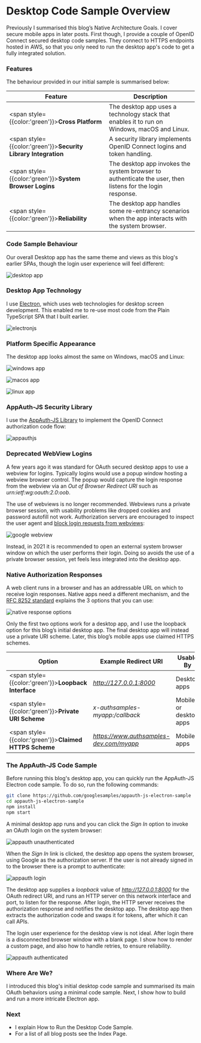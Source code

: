 # Desktop Code Sample Overview

Previously I summarised this blog’s <Link href='/posts/native-architecture-goals'>Native Architecture Goals</Link>. I cover secure mobile apps in later posts. First though, I provide a couple of OpenID Connect secured desktop code samples. They connect to <Link href='/posts/cloud-hosting'>HTTPS endpoints hosted in AWS</Link>, so that you only need to run the desktop app's code to get a fully integrated solution.

### Features

The behaviour provided in our initial sample is summarised below:

| Feature | Description |
| ------- | ----------- |
| <span style={{color:'green'}}>**Cross Platform**</span> | The desktop app uses a technology stack that enables it to run on Windows, macOS and Linux. |
| <span style={{color:'green'}}>**Security Library Integration**</span> | A security library implements OpenID Connect logins and token handling. |
| <span style={{color:'green'}}>**System Browser Logins**</span> | The desktop app invokes the system browser to authenticate the user, then listens for the login response. |
| <span style={{color:'green'}}>**Reliability**</span> | The desktop app handles some re-entrancy scenarios when the app interacts with the system browser. |

### Code Sample Behaviour

Our overall Desktop app has the same theme and views as this blog's earlier SPAs, though the login user experience will feel different:

![desktop app](/images/410/desktop-app.jpg)

### Desktop App Technology

I use [Electron](https://www.electronjs.org/), which uses web technologies for desktop screen development. This enabled me to re-use most code from the <Link href='/posts/improved-spa-code-sample-overview'>Plain TypeScript SPA</Link> that I built earlier.

![electronjs](/images/410/electronjs.jpg)

### Platform Specific Appearance

The desktop app looks almost the same on Windows, macOS and Linux:

![windows app](/images/410/windows-app.jpg)

![macos app](/images/410/macos-app.jpg)

![linux app](/images/410/linux-app.jpg)

### AppAuth-JS Security Library

I use the [AppAuth-JS Library](https://github.com/openid/AppAuth-JS) to implement the OpenID Connect authorization code flow:

![appauthjs](/images/410/appauthjs.jpg)

### Deprecated WebView Logins

A few years ago it was standard for OAuth secured desktop apps to use a webview for logins. Typically logins would use a popup window hosting a webview browser control. The popup would capture the login response from the webview via an *Out of Browser Redirect URI* such as *urn:ietf:wg:oauth:2.0:oob*.

The use of webviews is no longer recommended. Webviews runs a private browser session, with usability problems like dropped cookies and password autofill not work. Authorization servers are encouraged to inspect the user agent and [block login requests from webviews](https://developers.googleblog.com/2016/08/modernizing-oauth-interactions-in-native-apps.html):

![google webview](/images/410/google-webview.jpg)

Instead, in 2021 it is recommended to open an external system browser  window on which the user performs their login. Doing so avoids the use of a private browser session, yet feels less integrated into the desktop app.

### Native Authorization Responses

A web client runs in a browser and has an addressable URL on which to receive login responses. Native apps need a different mechanism, and the [RFC 8252 standard](https://datatracker.ietf.org/doc/rfc8252) explains the 3 options that you can use:

![native response options](/images/410/native-response-options.jpg)

Only the first two options work for a desktop app, and I use the loopback option for this blog’s initial desktop app. The final desktop app will instead use a private URI scheme. Later, this blog’s mobile apps use claimed HTTPS schemes.

| Option | Example Redirect URI | Usable By |
| ------ | -------------------- | --------- |
| <span style={{color:'green'}}>**Loopback Interface**</span> | *http://127.0.0.1:8000* | Desktop apps |
| <span style={{color:'green'}}>**Private URI Scheme**</span> | *x-authsamples-myapp:/callback* | Mobile or desktop apps |
| <span style={{color:'green'}}>**Claimed HTTPS Scheme**</span> | *https://www.authsamples-dev.com/myapp* | Mobile apps |

### The AppAuth-JS Code Sample

Before running this blog's desktop app, you can quickly run the AppAuth-JS Electron code sample. To do so, run the following commands:

```bash
git clone https://github.com/googlesamples/appauth-js-electron-sample
cd appauth-js-electron-sample
npm install
npm start
```

A minimal desktop app runs and you can click the *Sign In* option to invoke an OAuth login on the system browser:

![appauth unauthenticated](/images/410/appauth-unauthenticated.jpg)

When the *Sign In* link is clicked, the desktop app opens the system browser, using Google as the authorization server. If the user is not already signed in to the browser there is a prompt to authenticate:

![appauth login](/images/410/appauth-login.jpg)

The desktop app supplies a *loopback* value of *http://127.0.0.1:8000* for the OAuth redirect URI, and runs an HTTP server on this network interface and port, to listen for the response. After login, the HTTP server receives the authorization response and notifies the desktop app. The desktop app then extracts the authorization code and swaps it for tokens, after which it can call APIs.

The login user experience for the desktop view is not ideal. After login there is a disconnected browser window with a blank page. I show how to render a custom page, and also how to handle retries, to ensure reliability.

![appauth authenticated](/images/410/appauth-authenticated.jpg)

### Where Are We?

I introduced this blog's initial desktop code sample and summarised its main OAuth behaviors using a minimal code sample. Next, I show how to build and run a more intricate Electron app.

### Next

- I explain <Link href='/posts/desktop-app-how-to-run-the-code-sample'>How to Run the Desktop Code Sample</Link>.
- For a list of all blog posts see the <Link href='/posts/index'>Index Page</Link>.
